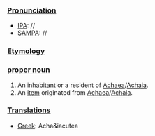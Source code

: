 ===[[Pronunciation]]===
*[[IPA]]: //
*[[SAMPA]]: //
===[[Etymology]]===
===[[proper noun]]===
# An inhabitant or a resident of [[Achaea]]/[[Achaia]].
# An [[item]] originated from [[Achaea]]/[[Achaia]].
===[[Translation]]s===
*[[Greek]]: Acha&iacutea